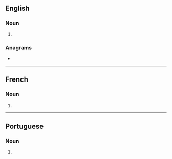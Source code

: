 {{also|quichés}}
==English==

===Noun===
{{head|en|noun form}}

# {{plural of|en|quiche}}

===Anagrams===
* {{anagrams|en|a=cehiqsu|chequis}}

----

==French==

===Noun===
{{head|fr|noun form|g=f}}

# {{plural of|fr|quiche}}

----

==Portuguese==

===Noun===
{{head|pt|noun form}}

# {{plural of|pt|quiche}}